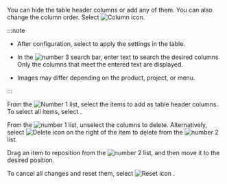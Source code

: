 <Title level={props.level} hashid="change-column">Setting the table columns</Title>

You can hide the table header columns or add any of them. You can also change the column order. Select ![Column icon](/img/ico-column.svg).

<ImgLang img="db-v2-column-setting.png" desc="Column Settings" />

:::note

- After configuration, select <Cmdname sid="BTN06053" className="uitext" /> to apply the settings in the table.

- In the ![number 3](/img/number-03.png) search bar, enter text to search the desired columns. Only the columns that meet the entered text are displayed.

- Images may differ depending on the product, project, or menu.

:::

<Title level={props.level + 1}>Adding columns</Title>

From the ![Number 1](/img/number-01.png) list, select the items to add as table header columns. To select all items, select <Cmdname sid="BTN06048" className="uitext" />.

<Title level={props.level + 1}>Deleting columns</Title>

From the ![number 1](/img/number-01.png) list, unselect the columns to delete. Alternatively, select ![Delete icon](/img/ico-remove-white.svg) on the right of the item to delete from the ![number 2](/img/number-02.png) list.

<Title level={props.level + 1}>Changing the column order</Title>

Drag an item to reposition from the ![number 2](/img/number-02.png) list, and then move it to the desired position. 

<Title level={props.level + 1}>Initializing the configuration</Title>

To cancel all changes and reset them, select ![Reset icon](/img/ico-reset.svg) <Cmdname sid="initialized" className="uitext" />.
